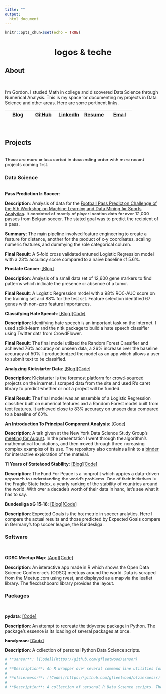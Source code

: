 ```yaml
---
title: ""
output:
  html_document
---
```


```r
knitr::opts_chunk$set(echo = TRUE)
```

<center><h1>logos & teche</h1></center>

## About
<br/>

I’m Gordon. I studied Math in college and discovered Data Science through Numerical Analysis. This is my space for documenting my projects in Data Science and other areas. Here are some pertinent links.
<br/>

| [Blog](https://medium.com/@gorafle) | [GitHub](https://github.com/gfleetwood) | [LinkedIn](https://www.linkedin.com/in/gfleetwood/) | <a href="https://github.com/gfleetwood/gfleetwood.github.io/blob/master/resume.pdf" download>Resume</a>| [Email](gfleetwood@protonmail.com)
|----------|----------|----------|----------|----------|
<br/>

## Projects
<br/>
These are more or less sorted in descending order with more recent projects coming first.
<br/>

### Data Science
<br/>
**Pass Prediction In Soccer**:

**Description**: Analysis of data for the [Football Pass Prediction Challenge of the 5th Workshop on Machine Learning and Data Mining for Sports Analytics](https://github.com/JanVanHaaren/mlsa18-pass-prediction). It consisted of mostly of player location data for over 12,000 passes from Belgian soccer. The stated goal was to predict the recipient of a pass.

**Summary**: The main pipeline involved feature engineering to create a feature for distance, another for the product of x-y coordinates, scaling numeric features, and dummying the sole categorical column.

**Final Result**: A 5-fold cross validated untuned Logistic Regression model with a 23% accuracy score compared to a naive baseline of 5.6%.
<br/>

**Prostate Cancer**: [[Blog]](https://github.com/gfleetwood/prostate-cancer/blob/master/reports/prostate_cancer.md)

**Description**: Analysis of a small data set of 12,600 gene markers to find patterns which indicate the presence or absence of a tumor. 

**Final Result**: A Logistic Regression model with a 98% ROC-AUC score on the training set and 88% for the test set. Feature selection identified 67 genes with non-zero feature importances.
<br/>

**Classifying Hate Speech**: [[Blog]](https://www.opendatascience.com/blog/identifying-hate-speech/)[[Code]](https://github.com/gfleetwood/crowd-flower-hate-speech)

**Description**: Identifying hate speech is an important task on the internet. I used scikit-learn and the nltk package to build a hate speech classifier using Twitter data from CrowdFlower.

**Final Result**: The final model utilized the Random Forest Classifier and achieved 76% accuracy on unseen data, a 26% increase over the baseline accuracy of 50%. I productionized the model as an app which allows a user to submit text to be classified.
<br/>

**Analyzing Kickstarter Data**: [[Blog]](http://blog.nycdatascience.com/students-work/scraping-kickstarter/)[[Code]](https://github.com/gfleetwood/nyc-data-science-academy/tree/master/scraping_kickstarter)

**Description**: Kickstarter is the foremost platform for crowd-sourced projects on the internet. I scraped data from the site and used R's caret library to predict whether or not a project will be funded. 

**Final Result**: The final model was an ensemble of a Logistic Regression classifier built on numerical features and a Random Forest model built from text features. It achieved close to 83% accuracy on unseen data compared to a baseline of 60%.
<br/>

**An Introduction To Principal Component Analysis**: [[Code]](https://github.com/gfleetwood/pca_presentation)

**Description**: A talk given at the New York Data Science Study Group's [meeting for August](http://www.meetup.com/NYC-Data-Science-Study-Group/events/227860773/). In the presentation I went through the algorithm's mathematical foundations, and then
moved through three increasing complex examples of its use. The repository also contains a link to a [binder](http://mybinder.org/) for interactive exploration of the material.
<br/>

**11 Years of Statehood Stability**: [[Blog]](http://rpubs.com/gfleetwood/statehood-stability)[[Code]](https://github.com/gfleetwood/data-science-projects-collection/tree/master/fragile_states)

**Description**: The Fund For Peace is a nonprofit which applies a data-driven approach to understanding the world's problems. One of their initiatives is the Fragile State Index, a yearly ranking of the stability of countries around the world. With over a decade’s worth of their data in hand, let’s see what it has to say.
<br/>

**Bundesliga xG 15-16**: [[Blog]](http://rpubs.com/gfleetwood/bundes-15-16-xg)[[Code]](https://github.com/gfleetwood/soccer-analytics/tree/master/bundesliga_xg)

**Description**: Expected Goals is the hot metric in soccer analytics. Here I compare the actual results and those predicted by Expected Goals compare in Germany's top soccer league, the Bundesliga.
<br/>

### Software
<br/>

**ODSC Meetup Map**: [[App]](https://gfleetwood.shinyapps.io/odsc_meetup_map/)[[Code]](https://github.com/OpenDataScienceConference/meetup-map)

**Description**: An interactive app made in R which shows the Open Data Science Conference's (ODSC) meetups around the world. Data is scraped from the Meetup.com using rvest, and displayed as a map via the leaflet library. The flexdashboard library provides the layout.
<br/>

### Packages
<br/>

**pydata**: [[Code]](https://github.com/gfleetwood/pydata)

**Description**: An attempt to recreate the tidyverse package in Python. The package's essence is its loading of several packages at once.

**handyman**: [[Code]](https://github.com/gfleetwood/handyman)

**Description**: A collection of personal Python Data Science scripts.

```r
# **sansor**: [[Code]](https://github.com/gfleetwood/sansor)
# 
# **Description**: An R wrapper over several command line utilities for Data Science.
# 
# **ofziermessr**: [[Code]](https://github.com/gfleetwood/ofziermessr)
# 
# **Description**: A collection of personal R Data Science scripts. The name is a bastardization of ther German word for Swiss Army knife.
```



<br/>